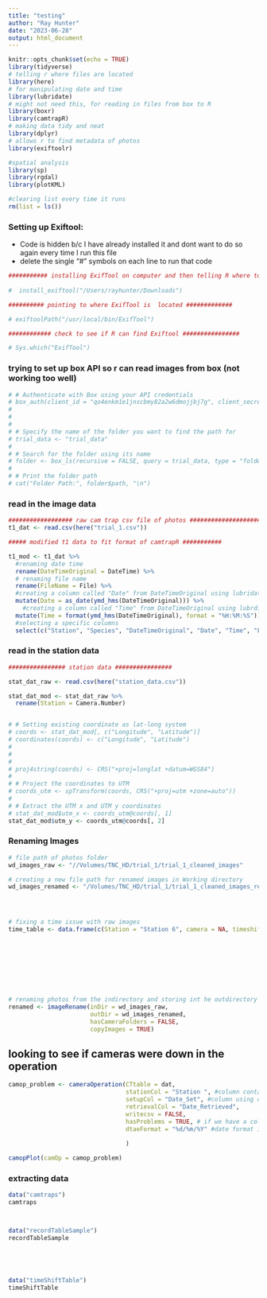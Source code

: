 ```yaml
---
title: "testing"
author: "Ray Hunter"
date: "2023-06-28"
output: html_document
---
```


```r
knitr::opts_chunk$set(echo = TRUE)
library(tidyverse)
# telling r where files are located 
library(here)
# for manipulating date and time
library(lubridate)
# might not need this, for reading in files from box to R
library(boxr)
library(camtrapR)
# making data tidy and neat 
library(dplyr)
# allows r to find metadata of photos 
library(exiftoolr)

#spatial analysis 
library(sp)
library(rgdal)
library(plotKML)
```


```r
#clearing list every time it runs 
rm(list = ls())
```


### Setting up Exiftool: 
* Code is hidden b/c I have already installed it and dont want to do so again every time I run this file 
* delete the single "#" symbols on each line to run that code 


```r
########### installing ExifTool on computer and then telling R where to find it ########
 
#  install_exiftool("/Users/rayhunter/Downloads")

########## pointing to where ExifTool is  located #############

# exiftoolPath("/usr/local/bin/ExifTool")

############ check to see if R can find Exiftool ################

# Sys.which("ExifTool")

```




### trying to set up box API so r can read images from box (not working too well) 
```r

# # Authenticate with Box using your API credentials
# box_auth(client_id = "qo4enkm1e1jnscbmy82a2w6dmojjbj7g", client_secret = "adqa1lqxSM4RzkV0rLIXNLoN0oJzZyjA")
# 
# 
# 
# # Specify the name of the folder you want to find the path for
# trial_data <- "trial_data"
# 
# # Search for the folder using its name
# folder <- box_ls(recursive = FALSE, query = trial_data, type = "folder")
# 
# # Print the folder path
# cat("Folder Path:", folder$path, "\n")
```







### read in the image data 

```r
################## raw cam trap csv file of photos ####################### 
t1_dat <- read.csv(here("trial_1.csv"))

##### modified t1 data to fit format of camtrapR ###########

t1_mod <- t1_dat %>% 
  #renaming date time 
  rename(DateTimeOriginal = DateTime) %>% 
  # renaming file name 
  rename(FileName = File) %>% 
  #creating a column called "Date" from DateTimeOriginal using lubridate package
  mutate(Date = as_date(ymd_hms(DateTimeOriginal))) %>% 
    #creating a column called "Time" from DateTimeOriginal using lubrdiate package 
  mutate(Time = format(ymd_hms(DateTimeOriginal), format = "%H:%M:%S")) %>% 
  #selecting a specific columns 
  select(c("Station", "Species", "DateTimeOriginal", "Date", "Time", "FileName"))
```



### read in the station data 
```r
################ station data ################

stat_dat_raw <- read.csv(here("station_data.csv")) 

stat_dat_mod <- stat_dat_raw %>% 
  rename(Station = Camera.Number)


# # Setting existing coordinate as lat-long system
# coords <- stat_dat_mod[, c("Longitude", "Latitude")]
# coordinates(coords) <- c("Longitude", "Latitude")
# 
# 
# 
# proj4string(coords) <- CRS("+proj=longlat +datum=WGS84")
# 
# # Project the coordinates to UTM
# coords_utm <- spTransform(coords, CRS("+proj=utm +zone=auto"))
# 
# # Extract the UTM x and UTM y coordinates
# stat_dat_mod$utm_x <- coords_utm@coords[, 1]
stat_dat_mod$utm_y <- coords_utm@coords[, 2]
```






### Renaming Images 

```r
# file path of photos folder 
wd_images_raw <- "//Volumes/TNC_HD/trial_1/trial_1_cleaned_images"

# creating a new file path for renamed images in Working directory 
wd_images_renamed <- "/Volumes/TNC_HD/trial_1/trial_1_cleaned_images_renamed"




# fixing a time issue with raw images 
time_table <- data.frame(c(Station = "Station 6", camera = NA, timeshift = 0:0:0 0:0:0, sign = ))









# renaming photos from the indirectory and storing int he outdirectory 
renamed <- imageRename(inDir = wd_images_raw,
                       outDir = wd_images_renamed,
                       hasCameraFolders = FALSE, 
                       copyImages = TRUE)
```













## looking to see if cameras were down in the operation 

```r
camop_problem <- cameraOperation(CTtable = dat,
                                 stationCol = "Station ", #column containing station Id's
                                 setupCol = "Date_Set", #column using date of deployment 
                                 retrievalCol = "Date_Retrieved",
                                 writecsv = FALSE,
                                 hasProblems = TRUE, # if we have a colomn of camera malfunctions 
                                 dtaeFormat = "%d/%m/%Y" #date format in the file 
                                
                                 )

camopPlot(camOp = camop_problem)


```




### extracting data 




























```r

data("camtraps")
camtraps



data("recordTableSample")
recordTableSample





data("timeShiftTable")
timeShiftTable




```

